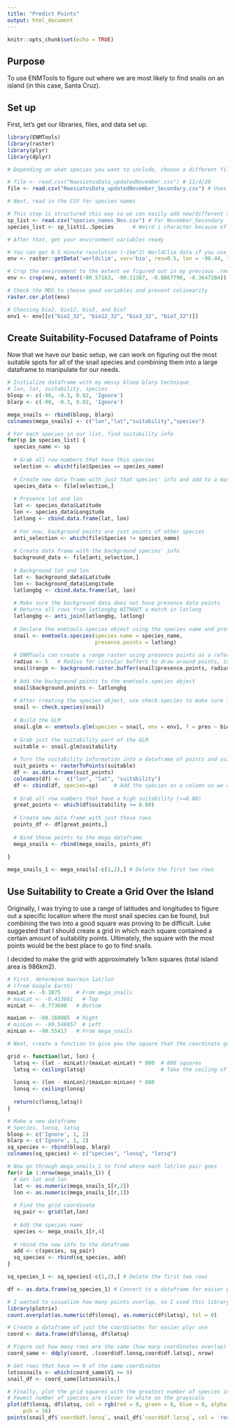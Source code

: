 ```yaml
---
title: "Predict Points"
output: html_document
---
```


```r
knitr::opts_chunk$set(echo = TRUE)
```

## Purpose

To use ENMTools to figure out where we are most likely to find snails on an island (in this case, Santa Cruz).

## Set up

First, let's get our libraries, files, and data set up. 

```r
library(ENMTools)
library(raster)
library(plyr)
library(dplyr)

# Depending on what species you want to include, choose a different file to read

# file <- read.csv("NaesiotusData_updatedNovember.csv") # 11/4/20
file <- read.csv("NaesiotusData_updatedNovember_Secondary.csv") # Uses secondary species names in updatedNovember

# Next, read in the CSV for species names

# This step is structured this way so we can easily add new/different species whenever we need to!
sp_list <- read.csv("species_names_Nov.csv") # For November_Secondary
species_list <- sp_list$ï..Species      # Weird i character because of Excel's extra characters

# After that, get your environment variables ready

# You can get 0.5 minute resolution (~1km^2) WorldClim data if you use a lon and lat for the tile you want
env <- raster::getData('worldclim', var='bio', res=0.5, lon = -90.44, lat = -0.69)

# Crop the environment to the extent we figured out in my previous .rmd
env <- crop(env, extent(-90.57163, -90.11387, -0.8867798, -0.3647284))

# Check the MDS to choose good variables and prevent colinearity
raster.cor.plot(env)

# Choosing bio2, bio12, bio3, and bio7
env1 <- env[[c("bio2_32", "bio12_32", "bio3_32", "bio7_32")]]

```

## Create Suitability-Focused Dataframe of Points

Now that we have our basic setup, we can work on figuring out the most suitable spots for all of the snail species and combining them into a large dataframe to manipulate for our needs.

```r
# Initialize dataframe with my messy bloop blarp technique
# lon, lat, suitability, species
bloop <- c(-90, -0.3, 0.02, 'Ignore')
blarp <- c(-90, -0.3, 0.02, 'Ignore')

mega_snails <- rbind(bloop, blarp)
colnames(mega_snails) <- c("lon","lat","suitability","species")

# For each species in our list, find suitability info
for(sp in species_list) {
  species_name <- sp
  
  # Grab all row numbers that have this species
  selection <- which(file$Species == species_name)
  
  # Create new data frame with just that species' info and add to a massive dataframe
  species_data <- file[selection,]
  
  # Presence lat and lon
  lat <- species_data$Latitude
  lon <- species_data$Longitude
  latlong <- cbind.data.frame(lat, lon)
  
  # For now, background points are just points of other species
  anti_selection <- which(file$Species != species_name)
  
  # Create data frame with the background species' info
  background_data <- file[anti_selection,]
  
  # Background lat and lon
  lat <- background_data$Latitude
  lon <- background_data$Longitude
  latlongbg <- cbind.data.frame(lat, lon)
  
  # Make sure the background data does not have presence data points
  # Returns all rows from latlongbg WITHOUT a match in latlong
  latlongbg <- anti_join(latlongbg, latlong)
  
  # Declare the enmtools.species object using the species name and presence points
  snail <- enmtools.species(species.name = species_name,
                            presence.points = latlong)
  
  # ENMTools can create a range raster using presence points as a reference
  radius <- 5   # Radius for circular buffers to draw around points, in meters
  snail$range <- background.raster.buffer(snail$presence.points, radius, mask = env)
  
  # Add the background points to the enmtools.species object
  snail$background.points <- latlongbg
  
  # After creating the species object, use check.species to make sure it's set up properly
  snail <- check.species(snail)
  
  # Build the GLM
  snail.glm <- enmtools.glm(species = snail, env = env1, f = pres ~ bio2_32 + bio12_32 + bio3_32 + bio7_32)
  
  # Grab just the suitability part of the GLM
  suitable <- snail.glm$suitability
  
  # Turn the suitability information into a dataframe of points and suitability values
  suit_points <- rasterToPoints(suitable)
  df <- as.data.frame(suit_points)
  colnames(df) <-  c("lon", "lat", "suitability")
  df <- cbind(df, species=sp)     # Add the species as a column so we can match species to points
  
  # Grab all row numbers that have a high suitability (>=0.80)
  great_points <- which(df$suitability >= 0.80)
  
  # Create new data frame with just those rows
  points_df <- df[great_points,]
  
  # Bind these points to the mega dataframe
  mega_snails <- rbind(mega_snails, points_df)
  
}

mega_snails_1 <- mega_snails[-c(1,2),] # Delete the first two rows

```

## Use Suitability to Create a Grid Over the Island

Originally, I was trying to use a range of latitudes and longitudes to figure out a specific location where the most snail species can be found, but combining the two into a good square was proving to be difficult. Luke suggested that I should create a grid in which each square contained a certain amount of suitability points. Ultimately, the square with the most points would be the best place to go to find snails.

I decided to make the grid with approximately 1x1km squares (total island area is 986km2).

```r
# First, determine max/min lat/lon 
# (from Google Earth)
maxLat <- -0.3875     # From mega_snails
# maxLat <- -0.413861   # Top
minLat <- -0.773690   # Bottom

maxLon <- -90.169965  # Right
# minLon <- -90.548057  # Left
minLon <- -90.55417   # From mega_snails

# Next, create a function to give you the square that the coordinate goes into

grid <- function(lat, lon) {
  latsq <- (lat - minLat)/(maxLat-minLat) * 800  # 800 squares
  latsq <- ceiling(latsq)                        # Take the ceiling of the result
  
  lonsq <- (lon - minLon)/(maxLon-minLon) * 800
  lonsq <- ceiling(lonsq)
  
  return(c(lonsq,latsq))
}

# Make a new dataframe
# Species, lonsq, latsq
bloop <- c('Ignore', 1, 2)
blarp <- c('Ignore', 1, 2)
sq_species <- rbind(bloop, blarp)
colnames(sq_species) <- c("species", "lonsq", "latsq")

# Now go through mega_snails_1 to find where each lat/lon pair goes
for(r in 1:nrow(mega_snails_1)) {
  # Get lat and lon
  lat <- as.numeric(mega_snails_1[r,2])
  lon <- as.numeric(mega_snails_1[r,1])
  
  # Find the grid coordinate
  sq_pair <- grid(lat,lon)
  
  # Add the species name
  species <- mega_snails_1[r,4]
  
  # rbind the new info to the dataframe
  add <- c(species, sq_pair)
  sq_species <- rbind(sq_species, add)
}

sq_species_1 <- sq_species[-c(1,2),] # Delete the first two rows

df <- as.data.frame(sq_species_1) # Convert to a dataframe for easier plotting

# I wanted to visualize how many points overlap, so I used this library:
library(plotrix)
count.overplot(as.numeric(df$lonsq), as.numeric(df$latsq), tol = 0)

# Create a dataframe of just the coordinates for easier plyr use
coord <- data.frame(df$lonsq, df$latsq)

# Figure out how many rows are the same (how many coordinates overlap)
coord_same <- ddply(coord, .(coord$df.lonsq,coord$df.latsq), nrow)

# Get rows that have >= 9 of the same coordinates
lotsosnails <- which(coord_same$V1 >= 9)
snail_df <- coord_same[lotsosnails,]

# Finally, plot the grid squares with the greatest number of species in red
# Fewest number of species are closer to white on the grayscale
plot(df$lonsq, df$latsq, col = rgb(red = 0, green = 0, blue = 0, alpha = 0.2), 
     pch = 16)
points(snail_df$`coord$df.lonsq`, snail_df$`coord$df.latsq`, col = 'red', pch = 20)


```
